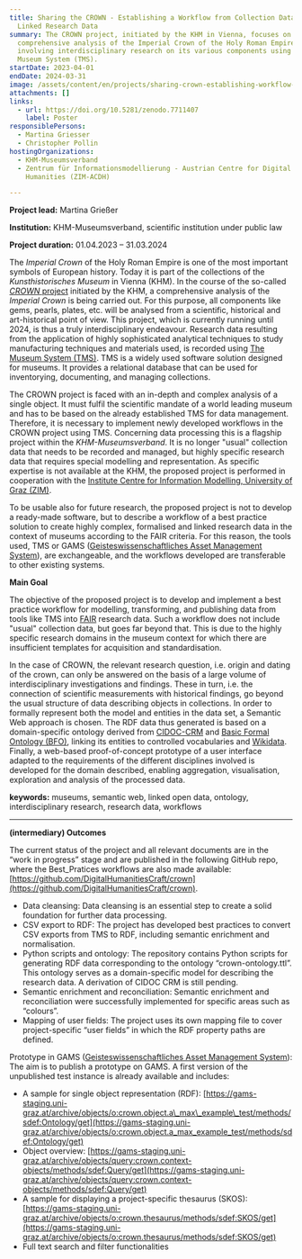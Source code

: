 ```yaml
---
title: Sharing the CROWN - Establishing a Workflow from Collection Data to
  Linked Research Data
summary: The CROWN project, initiated by the KHM in Vienna, focuses on a
  comprehensive analysis of the Imperial Crown of the Holy Roman Empire,
  involving interdisciplinary research on its various components using The
  Museum System (TMS).
startDate: 2023-04-01
endDate: 2024-03-31
image: /assets/content/en/projects/sharing-crown-establishing-workflow-collection-data-linked-research-data/image.png
attachments: []
links:
  - url: https://doi.org/10.5281/zenodo.7711407
    label: Poster
responsiblePersons:
  - Martina Griesser
  - Christopher Pollin
hostingOrganizations:
  - KHM-Museumsverband
  - Zentrum für Informationsmodellierung - Austrian Centre for Digital
    Humanities (ZIM-ACDH)

---
```

**Project lead:** Martina Grießer

**Institution:** KHM-Museumsverband, scientific institution under public law

**Project duration:** 01.04.2023 – 31.03.2024

The *Imperial Crown* of the Holy Roman Empire is one of the most important symbols of European history. Today it is part of the collections of the *Kunsthistorisches Museum* in Vienna (KHM). In the course of the so-called [*CROWN* project](https://www.projekt-reichskrone.at/) initiated by the KHM, a comprehensive analysis of the *Imperial Crown* is being carried out. For this purpose, all components like gems, pearls, plates, etc. will be analysed from a scientific, historical and art-historical point of view. This project, which is currently running until 2024, is thus a truly interdisciplinary endeavour. Research data resulting from the application of highly sophisticated analytical techniques to study manufacturing techniques and materials used, is recorded using [The Museum System (TMS)](https://www.gallerysystems.com/solutions/collections-management/). TMS is a widely used software solution designed for museums. It provides a relational database that can be used for inventorying, documenting, and managing collections.

The CROWN project is faced with an in-depth and complex analysis of a single object. It must fulfil the scientific mandate of a world leading museum and has to be based on the already established TMS for data management. Therefore, it is necessary to implement newly developed workflows in the CROWN project using TMS. Concerning data processing this is a flagship project within the *KHM-Museumsverband*. It is no longer "usual" collection data that needs to be recorded and managed, but highly specific research data that requires special modelling and representation. As specific expertise is not available at the KHM, the proposed project is performed in cooperation with the [Institute Centre for Information Modelling, University of Graz (ZIM)](https://informationsmodellierung.uni-graz.at/de/).

To be usable also for future research, the proposed project is not to develop a ready-made software, but to describe a workflow of a best practice solution to create highly complex, formalised and linked research data in the context of museums according to the FAIR criteria. For this reason, the tools used, TMS or GAMS ([Geisteswissenschaftliches Asset Management System](https://gams.uni-graz.at/)), are exchangeable, and the workflows developed are transferable to other existing systems.

**Main Goal**

The objective of the proposed project is to develop and implement a best practice workflow for modelling, transforming, and publishing data from tools like TMS into [FAIR](https://www.go-fair.org/fair-principles/) research data. Such a workflow does not include "usual" collection data, but goes far beyond that. This is due to the highly specific research domains in the museum context for which there are insufficient templates for acquisition and standardisation.

In the case of CROWN, the relevant research question, i.e. origin and dating of the crown, can only be answered on the basis of a large volume of interdisciplinary investigations and findings. These in turn, i.e. the connection of scientific measurements with historical findings, go beyond the usual structure of data describing objects in collections. In order to formally represent both the model and entities in the data set, a Semantic Web approach is chosen. The RDF data thus generated is based on a domain-specific ontology derived from [CIDOC-CRM](https://www.cidoc-crm.org/) and [Basic Formal Ontology (BFO)](https://basic-formal-ontology.org/), linking its entities to controlled vocabularies and [Wikidata](https://www.wikidata.org/). Finally, a web-based proof-of-concept prototype of a user interface adapted to the requirements of the different disciplines involved is developed for the domain described, enabling aggregation, visualisation, exploration and analysis of the processed data.

**keywords:** museums, semantic web, linked open data, ontology, interdisciplinary research, research data, workflows

***

**(intermediary) Outcomes**

The current status of the project and all relevant documents are in the “work in progress” stage and are published in the following GitHub repo, where the Best\_Pratices workflows are also made available: [https://github.com/DigitalHumanitiesCraft/crown](https://github.com/DigitalHumanitiesCraft/crown).

* Data cleansing: Data cleansing is an essential step to create a solid foundation for further data processing.
* CSV export to RDF: The project has developed best practices to convert CSV exports from TMS to RDF, including semantic enrichment and normalisation.
* Python scripts and ontology: The repository contains Python scripts for generating RDF data corresponding to the ontology “crown-ontology.ttl”. This ontology serves as a domain-specific model for describing the research data. A derivation of CIDOC CRM is still pending.
* Semantic enrichment and reconciliation: Semantic enrichment and reconciliation were successfully implemented for specific areas such as “colours”.
* Mapping of user fields: The project uses its own mapping file to cover project-specific “user fields” in which the RDF property paths are defined.

Prototype in GAMS ([Geisteswissenschaftliches Asset Management System](https://gams.uni-graz.at/)): The aim is to publish a prototype on GAMS. A first version of the unpublished test instance is already available and includes:

* A sample for single object representation (RDF): [https://gams-staging.uni-graz.at/archive/objects/o:crown.object.a\_max\_example\_test/methods/sdef:Ontology/get](https://gams-staging.uni-graz.at/archive/objects/o:crown.object.a_max_example_test/methods/sdef:Ontology/get)
* Object overview: [https://gams-staging.uni-graz.at/archive/objects/query:crown.context-objects/methods/sdef:Query/get](https://gams-staging.uni-graz.at/archive/objects/query:crown.context-objects/methods/sdef:Query/get)
* A sample for displaying a project-specific thesaurus (SKOS): [https://gams-staging.uni-graz.at/archive/objects/o:crown.thesaurus/methods/sdef:SKOS/get](https://gams-staging.uni-graz.at/archive/objects/o:crown.thesaurus/methods/sdef:SKOS/get)
* Full text search and filter functionalities

